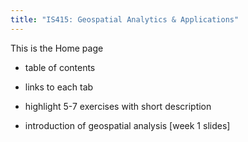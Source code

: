 ```yaml
---
title: "IS415: Geospatial Analytics & Applications"
---
```


This is the Home page

-   table of contents

-   links to each tab

-   highlight 5-7 exercises with short description

-   introduction of geospatial analysis \[week 1 slides\]
